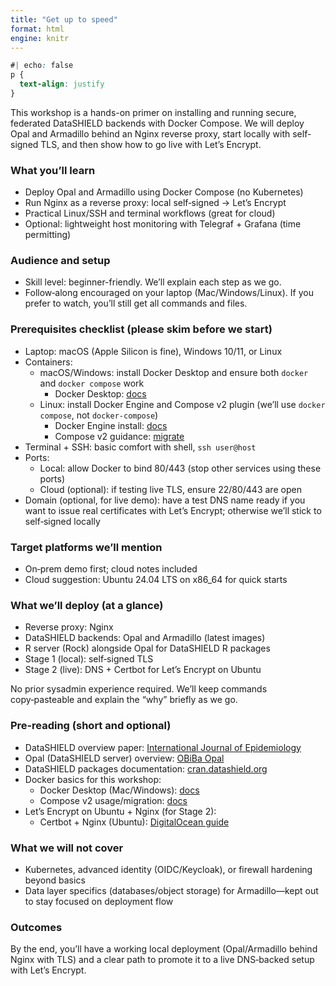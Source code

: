 ```yaml
---
title: "Get up to speed"
format: html
engine: knitr
---
```


```css
#| echo: false
p {
  text-align: justify
}
```

This workshop is a hands-on primer on installing and running secure, federated DataSHIELD backends with Docker Compose. We will deploy Opal and Armadillo behind an Nginx reverse proxy, start locally with self-signed TLS, and then show how to go live with Let’s Encrypt.

### What you’ll learn
- Deploy Opal and Armadillo using Docker Compose (no Kubernetes)
- Run Nginx as a reverse proxy: local self‑signed → Let’s Encrypt
- Practical Linux/SSH and terminal workflows (great for cloud)
- Optional: lightweight host monitoring with Telegraf + Grafana (time permitting)

### Audience and setup
- Skill level: beginner-friendly. We’ll explain each step as we go.
- Follow‑along encouraged on your laptop (Mac/Windows/Linux). If you prefer to watch, you’ll still get all commands and files.

### Prerequisites checklist (please skim before we start)
- Laptop: macOS (Apple Silicon is fine), Windows 10/11, or Linux
- Containers:
  - macOS/Windows: install Docker Desktop and ensure both `docker` and `docker compose` work
    - Docker Desktop: [docs](https://docs.docker.com/desktop/)
  - Linux: install Docker Engine and Compose v2 plugin (we’ll use `docker compose`, not `docker-compose`)
    - Docker Engine install: [docs](https://docs.docker.com/engine/install/)
    - Compose v2 guidance: [migrate](https://docs.docker.com/compose/releases/migrate/)
- Terminal + SSH: basic comfort with shell, `ssh user@host`
- Ports:
  - Local: allow Docker to bind 80/443 (stop other services using these ports)
  - Cloud (optional): if testing live TLS, ensure 22/80/443 are open
- Domain (optional, for live demo): have a test DNS name ready if you want to issue real certificates with Let’s Encrypt; otherwise we’ll stick to self‑signed locally

### Target platforms we’ll mention
- On‑prem demo first; cloud notes included
- Cloud suggestion: Ubuntu 24.04 LTS on x86_64 for quick starts

### What we’ll deploy (at a glance)
- Reverse proxy: Nginx
- DataSHIELD backends: Opal and Armadillo (latest images)
- R server (Rock) alongside Opal for DataSHIELD R packages
- Stage 1 (local): self‑signed TLS
- Stage 2 (live): DNS + Certbot for Let’s Encrypt on Ubuntu

:::: {.callout-tip}
No prior sysadmin experience required. We’ll keep commands copy‑pasteable and explain the “why” briefly as we go.
::::

### Pre‑reading (short and optional)
- DataSHIELD overview paper: [International Journal of Epidemiology](https://www.ncbi.nlm.nih.gov/pmc/articles/PMC4276062/)
- Opal (DataSHIELD server) overview: [OBiBa Opal](https://www.obiba.org/pages/products/opal/)
- DataSHIELD packages documentation: [cran.datashield.org](https://cran.datashield.org/web/)
- Docker basics for this workshop:
  - Docker Desktop (Mac/Windows): [docs](https://docs.docker.com/desktop/)
  - Compose v2 usage/migration: [docs](https://docs.docker.com/compose/releases/migrate/)
- Let’s Encrypt on Ubuntu + Nginx (for Stage 2):
  - Certbot + Nginx (Ubuntu): [DigitalOcean guide](https://www.digitalocean.com/community/tutorials/how-to-secure-nginx-with-let-s-encrypt-on-ubuntu-22-04)

### What we will not cover
- Kubernetes, advanced identity (OIDC/Keycloak), or firewall hardening beyond basics
- Data layer specifics (databases/object storage) for Armadillo—kept out to stay focused on deployment flow

### Outcomes
By the end, you’ll have a working local deployment (Opal/Armadillo behind Nginx with TLS) and a clear path to promote it to a live DNS‑backed setup with Let’s Encrypt.
